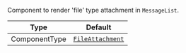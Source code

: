 Component to render 'file' type attachment in `MessageList`.

| Type          | Default                                                         |
| ------------- | --------------------------------------------------------------- |
| ComponentType | [`FileAttachment`](../../ui-components/message/file-attachment) |
